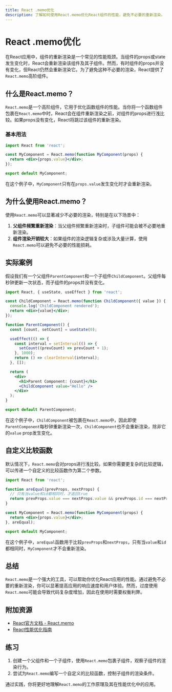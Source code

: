 ```yaml
---
title: React .memo优化
description: 了解如何使用React.memo优化React组件的性能，避免不必要的重新渲染。
---
```


# React .memo优化

在React应用中，组件的重新渲染是一个常见的性能瓶颈。当组件的props或state发生变化时，React会重新渲染该组件及其子组件。然而，有时组件的props并没有变化，但React仍然会重新渲染它。为了避免这种不必要的渲染，React提供了`React.memo`高阶组件。

## 什么是React.memo？

`React.memo`是一个高阶组件，它用于优化函数组件的性能。当你将一个函数组件包裹在`React.memo`中时，React会在组件重新渲染之前，对组件的props进行浅比较。如果props没有变化，React将跳过该组件的重新渲染。

### 基本用法

```jsx
import React from 'react';

const MyComponent = React.memo(function MyComponent(props) {
  return <div>{props.value}</div>;
});

export default MyComponent;
```

在这个例子中，`MyComponent`只有在`props.value`发生变化时才会重新渲染。

## 为什么使用React.memo？

使用`React.memo`可以显著减少不必要的渲染，特别是在以下场景中：

1. **父组件频繁重新渲染**：当父组件频繁重新渲染时，子组件可能会被不必要地重新渲染。
2. **组件渲染开销较大**：如果组件的渲染逻辑复杂或涉及大量计算，使用`React.memo`可以避免不必要的性能损耗。

## 实际案例

假设我们有一个父组件`ParentComponent`和一个子组件`ChildComponent`。父组件每秒钟更新一次状态，而子组件的props并没有变化。

```jsx
import React, { useState, useEffect } from 'react';

const ChildComponent = React.memo(function ChildComponent({ value }) {
  console.log('ChildComponent rendered');
  return <div>{value}</div>;
});

function ParentComponent() {
  const [count, setCount] = useState(0);

  useEffect(() => {
    const interval = setInterval(() => {
      setCount((prevCount) => prevCount + 1);
    }, 1000);
    return () => clearInterval(interval);
  }, []);

  return (
    <div>
      <h1>Parent Component: {count}</h1>
      <ChildComponent value="Hello" />
    </div>
  );
}

export default ParentComponent;
```

在这个例子中，`ChildComponent`被包裹在`React.memo`中，因此即使`ParentComponent`每秒钟重新渲染一次，`ChildComponent`也不会重新渲染，除非它的`value` prop发生变化。

## 自定义比较函数

默认情况下，`React.memo`会对props进行浅比较。如果你需要更复杂的比较逻辑，可以传递一个自定义的比较函数作为第二个参数。

```jsx
import React from 'react';

function areEqual(prevProps, nextProps) {
  // 只有当value和id都相同时，才返回true
  return prevProps.value === nextProps.value && prevProps.id === nextProps.id;
}

const MyComponent = React.memo(function MyComponent(props) {
  return <div>{props.value}</div>;
}, areEqual);

export default MyComponent;
```

在这个例子中，`areEqual`函数用于比较`prevProps`和`nextProps`，只有当`value`和`id`都相同时，`MyComponent`才不会重新渲染。

## 总结

`React.memo`是一个强大的工具，可以帮助你优化React应用的性能。通过避免不必要的重新渲染，你可以显著提高应用的响应速度和用户体验。然而，过度使用`React.memo`可能会导致代码复杂度增加，因此在使用时需要权衡利弊。

## 附加资源

- [React官方文档 - React.memo](https://reactjs.org/docs/react-api.html#reactmemo)
- [React性能优化指南](https://reactjs.org/docs/optimizing-performance.html)

## 练习

1. 创建一个父组件和一个子组件，使用`React.memo`包裹子组件，观察子组件的渲染行为。
2. 尝试为`React.memo`编写一个自定义的比较函数，控制子组件的渲染条件。

通过实践，你将更好地理解`React.memo`的工作原理及其在性能优化中的应用。